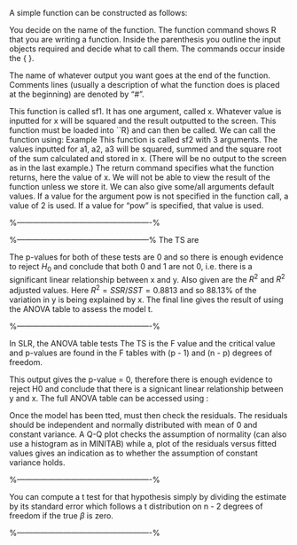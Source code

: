 
\newpage
\chapter{Programming}

\section{Writing Functions}

A simple function can be constructed as follows:

\begin{verbatim}
function_name <- function(arg1, arg2, ...){
commands
output
}
\end{verbatim}

You decide on the name of the function. The function command shows R that you are writing a function. Inside the parenthesis you outline the input objects required and decide what to call them. The commands occur inside the { }.

The name of whatever output you want goes at the end of the function. Comments lines (usually a description of what the function does is placed at the beginning) are denoted by "\#".

\begin{verbatim}sf1 <- function(x){
x^2
}
\end{verbatim}

This function is called sf1. It has one argument, called x.
Whatever value is inputted for x will be squared and the result outputted to the screen. This function must be loaded into ``R} and can then be called. We can call the function using:
\begin{verbatim}
sf1(x = 3)
#sf1(3)
[1] 9
To store the result into a variable x.sq
x.sq <- sf1(x = 3)
x.sq <- sf1(3)
> x.sq
[1] 9
\end{verbatim}
Example
\begin{verbatim}
sf2 <- function(a1, a2, a3){
x <- sqrt(a1^2 + a2^2 + a3^2)
return(x)
}
\end{verbatim}

This function is called sf2 with 3 arguments. The values inputted for a1, a2, a3 will be squared, summed and the square root of the sum calculated and stored in x. (There will be no output to the screen as in the last example.)
The return command specifies what the function returns, here the value of x. We will not be able to view the result of the function unless we store it.
\begin{verbatim}sf2(a1=2, a2=3, a3=4)
sf2(2, 3, 4) # Can't see result.
res <- sf2(a1=2, a2=3, a3=4)
res <- sf2(2, 3, 4) # Need to use this.
res
[1] 5.385165
\end{verbatim}
We can also give some/all arguments default values.
\begin{verbatim}mypower <- function(x, pow=2){
x^pow
}
\end{verbatim}
If a value for the argument pow is not specified in the function call,
a value of 2 is used.
\begin{verbatim}mypower(4)
[1] 16
\end{verbatim}
If a value for "pow" is specified, that value is used.
\begin{verbatim}
mypower(4, 3)
[1] 64
mypower(pow=5, x=2)
[1] 32
\end{verbatim}








%----------------------------------------------------%


\large \begin{verbatim}
> code here
\end{verbatim}\large


\large \begin{verbatim}
> code here
\end{verbatim}\large



%---------------------------------------------------%
\subsubsection{slide234}
The TS are <equation here>  
The p-values for both of these tests are 0 and so there is enough evidence to reject $H_0$ and conclude that both 0 and 1 are not 0, i.e. there is a significant linear relationship between x and y. 
Also given are the $R^2$ and $R^2$ adjusted values. Here $R^2 = SSR/SST = 0.8813$ and so $88.13\%$ of the variation in y is being explained by x. 
The final line gives the result of using the ANOVA table to assess the model t.

%----------------------------------------------------%

\subsubsection{slide235}

In SLR, the ANOVA table tests <EQN>The TS is the F value and the critical value and p-values are found
in the F tables with (p - 1) and (n - p) degrees of freedom.

This output gives the p-value = 0, therefore there is enough evidence to reject H0 and conclude that there is a signicant linear relationship between y and x. The full ANOVA table can be accessed using :

<TABLE HERE>



\subsubsection{slide236}
Once the model has been tted, must then check the residuals.
The residuals should be independent and normally distributed with
mean of 0 and constant variance.
A Q-Q plot checks the assumption of normality (can also use a
histogram as in MINITAB) while a, plot of the residuals versus fitted values gives an indication as to whether the assumption of constant variance holds.

<HISTOGRAM>


%----------------------------------------------------%
\subsubsection{slidename}

\large \begin{verbatim}
> xbar <- 83
> sigma <- 12
> n <- 5
> sem <- sigma/sqrt(n)
> sem
[1] 5.366563
> xbar + sem * qnorm(0.025)
[1] 72.48173
> xbar + sem * qnorm(0.975)
[1] 93.51827
\end{verbatim}\large


\subsubsection{Testing the slope (II)}

You can compute a
t test for that hypothesis simply by dividing the estimate by its standard
error
\begin{equation}
t = \frac{\hat{\beta}}{S.E.(\hat{\beta})}
\end{equation}
which follows a t distribution on n - 2 degrees of freedom if the true $\beta$ is
zero.


%----------------------------------------------------%
\begin{itemize}
*  The standard $\chi^{2}$ test  in chisq.test works with data in matrix form, like fisher.test does.
*  For a 2 by 2 table, the test is exactly equivalent to prop.test.
\end{itemize}


\large \begin{verbatim}
> chisq.test(lewitt.machin)
\end{verbatim}\large

